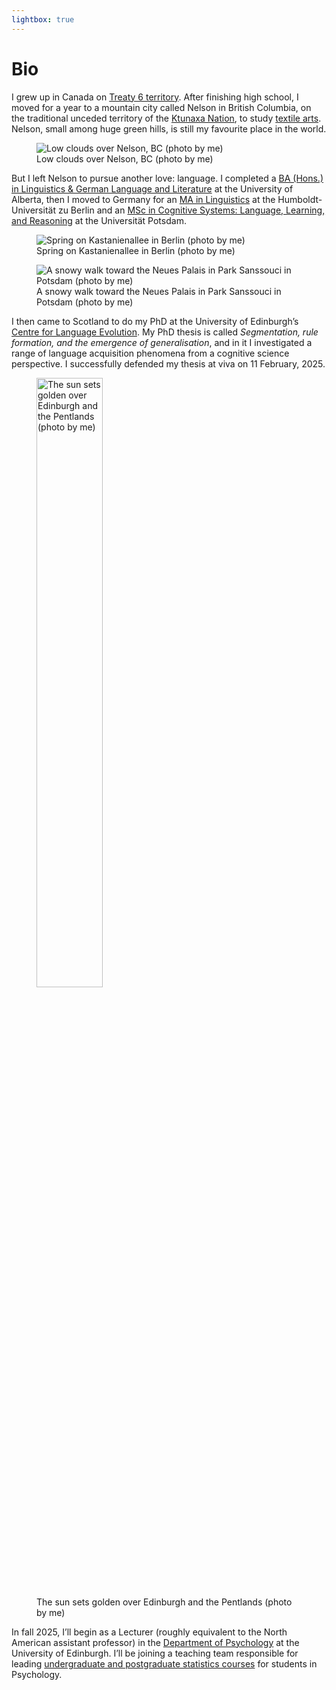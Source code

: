 ```yaml
---
lightbox: true
---
```


# Bio

I grew up in Canada on [Treaty 6 territory](https://en.wikipedia.org/wiki/Numbered_Treaties).
After finishing high school, I moved for a year to a mountain city called Nelson in British Columbia, on the traditional unceded territory of the [Ktunaxa Nation](https://www.ktunaxa.org), to study [textile arts](https://selkirk.ca/programs/arts-technology/textile-arts-certificate).
Nelson, small among huge green hills, is still my favourite place in the world.

![Low clouds over Nelson, BC (photo by me)](imgs/nelson.jpg){group="gallery"}


But I left Nelson to pursue another love: language.
I completed a [BA (Hons.) in Linguistics & German Language and Literature](https://www.ualberta.ca/en/linguistics/index.html) at the University of Alberta, then I moved to Germany for an [MA in Linguistics](https://www.linguistik.hu-berlin.de/en/standardseite-en) at the Humboldt-Universität zu Berlin and an [MSc in Cognitive Systems: Language, Learning, and Reasoning](https://www.uni-potsdam.de/en/studium/what-to-study/master/cognitive-systems) at the Universität Potsdam.


::: {layout-ncol=2}

![Spring on Kastanienallee in Berlin (photo by me)](imgs/berlin.jpg){group="gallery"}

![A snowy walk toward the Neues Palais in Park Sanssouci in Potsdam (photo by me)](imgs/potsdam.jpg){group="gallery"}

:::

I then came to Scotland to do my PhD at the University of Edinburgh's [Centre for Language Evolution](https://cle.ppls.ed.ac.uk).
My PhD thesis is called *Segmentation, rule formation, and the emergence of generalisation*, and in it I investigated a range of language acquisition phenomena from a cognitive science perspective.
I successfully defended my thesis at viva on 11 February, 2025.

![The sun sets golden over Edinburgh and the Pentlands (photo by me)](imgs/edinburgh.jpeg){width=50% group="gallery"}

In fall 2025, I'll begin as a Lecturer (roughly equivalent to the North American assistant professor) in the [Department of Psychology](https://ppls.ed.ac.uk/psychology) at the University of Edinburgh.
I'll be joining a teaching team responsible for leading [undergraduate and postgraduate statistics courses](https://uoepsy.github.io) for students in Psychology.
